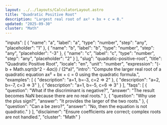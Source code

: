 ```yaml
---
layout: ../../layouts/CalculatorLayout.astro
title: "Quadratic Positive Root"
description: "Largest real root of ax² + bx + c = 0."
updated: "2025-09-30"
cluster: "Math"
---
```



  "inputs": [
    { "name": "a", "label": "a", "type": "number", "step": "any", "placeholder": "1" },
    { "name": "b", "label": "b", "type": "number", "step": "any", "placeholder": "-3" },
    { "name": "c", "label": "c", "type": "number", "step": "any", "placeholder": "2" }
  ],
  "slug": "quadratic-positive-root",
  "title": "Quadratic Positive Root",
  "locale": "en",
  "unit": "number",
  "expression": "(-b + Math.sqrt(b^2 - 4*a*c)) / (2*a)",
  "intro": "Compute the larger real root of a quadratic equation ax² + bx + c = 0 using the quadratic formula.",
  "examples": [
    { "description": "a=1, b=-3, c=2 ⇒ 2" },
    { "description": "a=2, b=-7, c=3 ⇒ 3" },
    { "description": "a=1, b=-5, c=6 ⇒ 3" }
  ],
  "faqs": [
    { "question": "What if the discriminant is negative?", "answer": "The result becomes NaN because there are no real roots." },
    { "question": "Why use the plus sign?", "answer": "It provides the larger of the two roots." },
    { "question": "Can a be zero?", "answer": "No, then the equation is not quadratic." }
  ],
  "disclaimer": "Ensure coefficients are correct; complex roots are not handled.",
  "cluster": "Math"
}

<Calculator schema={schema} />
